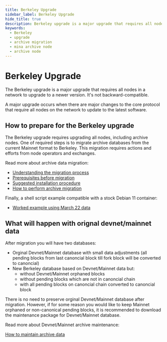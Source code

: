 ```yaml
---
title: Berkeley Upgrade
sidebar_label: Berkeley Upgrade
hide_title: true
description: Berkeley upgrade is a major upgrade that requires all nodes in a network to upgrade to a newer version. It's not backward-compatible.
keywords:
  - Berkeley
  - upgrade
  - archive migration
  - mina archive node
  - archive node
---
```


# Berkeley Upgrade

The Berkeley upgrade is a major upgrade that requires all nodes in a network to upgrade to a newer version. It's not backward-compatible. 

A major upgrade occurs when there are major changes to the core protocol that require all nodes on the network to update to the latest software.

## How to prepare for the Berkeley upgrade

The Berkeley upgrade requires upgrading all nodes, including archive nodes. One of required steps is to migrate archive databases from the current Mainnet format to Berkeley. This migration requires actions and efforts from node operators and exchanges. 

Read more about archive data migration:

- [Understanding the migration process](/berkeley-upgrade/understanding-archive-migration)
- [Prerequisites before migration](/berkeley-upgrade/archive-migration-prerequisites)
- [Suggested installation procedure](/berkeley-upgrade/archive-migration-installation)
- [How to perform archive migration](/berkeley-upgrade/migrating-archive-database-to-berkeley)

Finally, a shell script example compatible with a stock Debian 11 container:

- [Worked example using March 22 data](/berkeley-upgrade/worked-archive-example)

## What will happen with orignal devnet/mainnet data

After migration you will have two databases:

- Orginal Devnet/Mainnet database with small data adjustments (all pending blocks from last canoncial block till fork block will be converted to canoncial)
- New Berkeley database based on Devnet/Mainnet data but:
  - without Devnet/Mainnet orphaned blocks
  - without pending blocks which are not in canoncial chain
  - with all pending blocks on canoncial chain converted to canoncial block

There is no need to preserve orginal Devnet/Mainnet database after migration. However, if for some reason you would like to keep Mainnet orphaned or non-canonical pending blocks, it is recommended to download the maintenance package for Devnet/Mainnet database.

Read more about Devnet/Mainnet archive maintenance:

[How to maintain archive data](/berkeley-upgrade/mainnet-database-maintenance)
